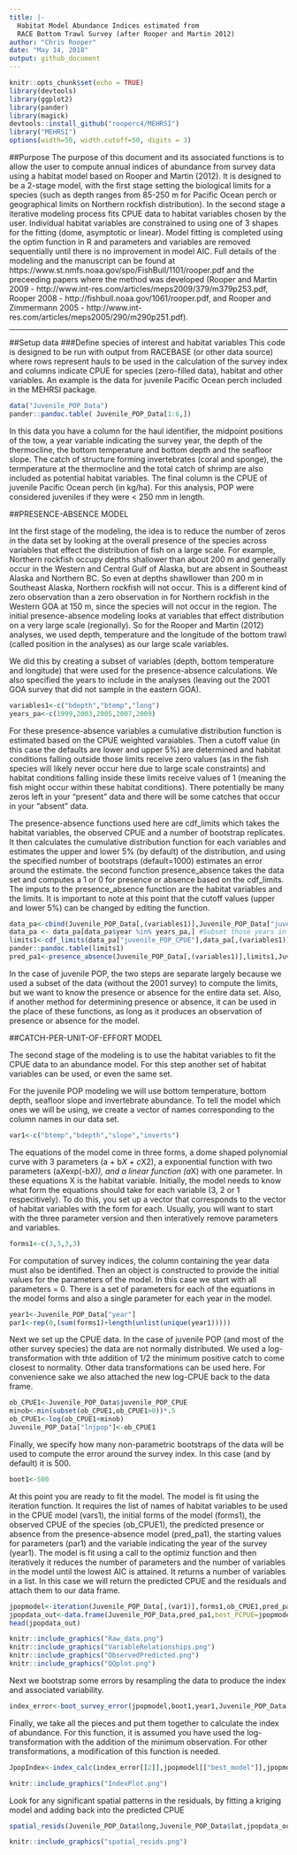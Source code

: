 ```yaml
---
title: |-
  Habitat Model Abundance Indices estimated from
  RACE Bottom Trawl Survey (after Rooper and Martin 2012)
author: "Chris Rooper"
date: "May 14, 2018"
output: github_document
---
```


\newpage

```r
knitr::opts_chunk$set(echo = TRUE)
library(devtools)
library(ggplot2)
library(pander)
library(magick)
devtools::install_github("rooperc4/MEHRSI")
library("MEHRSI")
options(width=50, width.cutoff=50, digits = 3) 
```



##Purpose
The purpose of this document and its associated functions is to allow the user to compute annual indices of abundance from survey data using a habitat model based on Rooper and Martin (2012). It is designed to be a 2-stage model, with the first stage setting the biological limits for a species (such as depth ranges from 85-250 m for Pacific Ocean perch or geographical limits on Northern rockfish distribution). In the second stage a iterative modeling process fits CPUE data to habitat variables chosen by the user. Individual habitat variables are constrained to using one of 3 shapes for the fitting (dome, asymptotic or linear). Model fitting is completed using the optim function in R and parameters and variables are removed sequentially until there is no improvement in model AIC. Full details of the modeling and the manuscript can be found at https://www.st.nmfs.noaa.gov/spo/FishBull/1101/rooper.pdf and the preceeding papers where the method was developed (Rooper and Martin 2009 - http://www.int-res.com/articles/meps2009/379/m379p253.pdf, Rooper 2008 - http://fishbull.noaa.gov/1061/rooper.pdf, and Rooper and Zimmermann 2005 - http://www.int-res.com/articles/meps2005/290/m290p251.pdf).


***


##Setup data
###Define species of interest and habitat variables
This code is designed to be run with output from RACEBASE (or other data source) where rows represent hauls to be used in the calculation of the survey index and columns indicate CPUE for species (zero-filled data), habitat and other variables. An example is the data for juvenile Pacific Ocean perch included in the MEHRSI package.

```r
data("Juvenile_POP_Data")
pander::pandoc.table( Juvenile_POP_Data[1:6,])

```

In this data you have a column for the haul identifier, the midpoint positions of the tow, a year variable indicating the survey year, the depth of the thermocline, the bottom temperature and bottom depth and the seafloor slope. The catch of structure forming invertebrates (coral and sponge), the termperature at the thermocline and the total catch of shrimp are also included as potential habitat variables. The final column is the CPUE of juvenile Pacific Ocean perch (in kg/ha). For this analysis, POP were considered juveniles if they were < 250 mm in length.



##PRESENCE-ABSENCE MODEL 

Int the first stage of the modeling, the idea is to reduce the number of zeros in the data set by looking at the overall presence of the species
across variables that effect the distribution of fish on a large scale. For example, Northern rockfish occupy depths shallower than about 200 m and generally occur in the Western and Central Gulf of Alaska, but are absent in Southeast Alaska and Northern BC. So even at depths shawllower than 200 m in Southeast Alaska, Northern rockfish will not occur. This is a different kind of zero observation than a zero observation in for Northern rockfish in the Western GOA at 150 m, since the species will not occur in the region. The initial presence-absence modeling looks at variables that effect distribution on a very large scale (regionally). So for the Rooper and Martin (2012) analyses, we used depth, temperature and the longitude of the bottom trawl (called position in the analyses) as our large scale variables.

We did this by creating a subset of variables (depth, bottom temperature and longitude) that were used for the presence-absence calculations. We also specified the years to include in the analyses (leaving out the 2001 GOA survey that did not sample in the eastern GOA).

```r
variables1<-c("bdepth","btemp","long")
years_pa<-c(1999,2003,2005,2007,2009)
```

For these presence-absence variables a cumulative distribution function is estimated based on the CPUE weighted varaiables. Then a cutoff value (in this case the defaults are lower and upper 5%) are determined and habitat conditions falling outside those limits receive zero values (as in the fish species will likely never occur here due to large scale constraints) and habitat conditions falling inside these limits receive values of 1 (meaning the fish might occur within these habitat conditions). There potentially be many zeros left in your "present" data and there will be some catches that occur in your "absent" data. 

The presence-absence functions used here are cdf_limits which takes the habitat variables, the observed CPUE and a number of bootstrap replicates. It then calculates the cumulative distribution function for each variables and estimates the upper and lower 5% (by default) of the distribution, and using the specified number of bootstraps (default=1000) estimates an error around the estimate. the second function presence_absence takes the data set and computes a 1 or 0 for presence or absence based on the cdf_limits. The imputs to the presence_absence function are the habitat variables and the limits. It is important to note at this point that the cutoff values (upper and lower 5%) can be changed by editing the function. 

```r
data_pa<-cbind(Juvenile_POP_Data[,(variables1)],Juvenile_POP_Data["juvenile_POP_CPUE"],Juvenile_POP_Data["year"])
data_pa <- data_pa[data_pa$year %in% years_pa,] #Subset those years in the year set that you want to use
limits1<-cdf_limits(data_pa["juvenile_POP_CPUE"],data_pa[,(variables1)],1000,0.05)
pander::pandoc.table(limits1)
pred_pa1<-presence_absence(Juvenile_POP_Data[,(variables1)],limits1,Juvenile_POP_Data["juvenile_POP_CPUE"])

```

In the case of juvenile POP, the two steps are separate largely because we used a subset of the data (without the 2001 survey) to compute the limits, but we want to know the presence or absence for the entire data set. Also, if another method for determining presence or absence, it can be used in the place of these functions, as long as it produces an observation of presence or absence for the model.

##CATCH-PER-UNIT-OF-EFFORT MODEL

The second stage of the modeling is to use the habitat variables to fit the CPUE data to an abundance model. For this step another set of habitat variables can be used, or even the same set. 

For the juvenile POP modeling we will use bottom temperature, bottom depth, seafloor slope and invertebrate abundance. To tell the model which ones we will be using, we create a vector of names corresponding to the column names in our data set.

```r
var1<-c("btemp","bdepth","slope","inverts")
```

The equations of the model come in three forms, a dome shaped polynomial curve with 3 parameters (a + b*X + c*X2), a exponential function with two parameters (a*X*exp(-b*X)), and a linear function (a*X) with one parameter. In these equations X is the habitat variable. Initially, the model needs to know what form the equations should take for each variable (3, 2 or 1 respecitively). To do this, you set up a vector that corresponds to the vector of habitat variables with the form for each. Usually, you will want to start with the three parameter version and then interatively remove parameters and variables. 

```r
forms1<-c(3,3,3,3)

```

For computation of survey indices, the column containing the year data must also be identified. Then an object is constructed to provide the initial values for the parameters of the model. In this case we start with all parameters = 0. There is a set of parameters for each of the equations in the model forms and also a single parameter for each year in the model.

```r
year1<-Juvenile_POP_Data["year"]
par1<-rep(0,(sum(forms1)+length(unlist(unique(year1)))))
```

Next we set up the CPUE data. In the case of juvenile POP (and most of the other survey species) the data are not normally distributed. We used a log-transformation with thte addition of 1/2 the minimum positive catch to come closest to normality. Other data transformations can be used here. For convenience sake we also attached the new log-CPUE back to the data frame.

```r
ob_CPUE1<-Juvenile_POP_Data$juvenile_POP_CPUE
minob<-min(subset(ob_CPUE1,ob_CPUE1>0))*.5
ob_CPUE1<-log(ob_CPUE1+minob)
Juvenile_POP_Data["lnjpop"]<-ob_CPUE1
```

Finally, we specify how many non-parametric bootstraps of the data will be used to compute the error around the survey index. In this case (and by default) it is 500. 

```r
boot1<-500
```

At this point you are ready to fit the model. The model is fit using the iteration function. It requires the list of names of habitat variables to be used in the CPUE model (vars1), the initial forms of the model (forms1), the observed CPUE of the species (ob_CPUE1), the predicted presence or absence from the presence-absence model (pred_pa1), the starting values for parameters (par1) and the variable indicating the year of the survey (year1). The model is fit using a call to the optimiz function and then iteratively it reduces the number of parameters and the number of variables in the model until the lowest AIC is attained. It returns a number of variables in a list. In this case we will return the predicted CPUE and the residuals and attach them to our data frame.

```r
jpopmodel<-iteration(Juvenile_POP_Data[,(var1)],forms1,ob_CPUE1,pred_pa1,par1,year1)
jpopdata_out<-data.frame(Juvenile_POP_Data,pred_pa1,best_PCPUE=jpopmodel$best_PCPUE,resids=jpopmodel$resids)
head(jpopdata_out)
```

```r
knitr::include_graphics("Raw_data.png")
knitr::include_graphics("VariableRelationships.png")
knitr::include_graphics("ObservedPredicted.png")
knitr::include_graphics("QQplot.png")
```

Next we bootstrap some errors by resampling the data to produce the index and associated variability. 

```r

index_error<-boot_survey_error(jpopmodel,boot1,year1,Juvenile_POP_Data[,(var1)],pred_pa1,ob_CPUE1)

``` 

Finally, we take all the pieces and put them together to calculate the index of abundance. For this function, it is assumed you have used the log-transformation with the addition of the minimum observation. For other transformations, a modification of this function is needed.

```r
JpopIndex<-index_calc(index_error[[2]],jpopmodel[["best_model"]],jpopmodel[["best_parameters"]],Juvenile_POP_Data[,(var1)],year1,minob,boot1)
```
```r
knitr::include_graphics("IndexPlot.png")
```

Look for any significant spatial patterns in the residuals, by fitting a kriging model and adding back into the predicted CPUE


```r
spatial_resids(Juvenile_POP_Data$long,Juvenile_POP_Data$lat,jpopdata_out$resids,jpopdata_out$best_PCPUE,ob_CPUE1,region="GOA")
```

```r
knitr::include_graphics("spatial_resids.png")
```